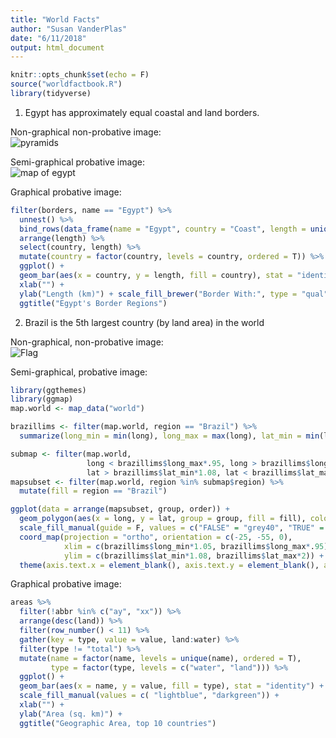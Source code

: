 ```yaml
---
title: "World Facts"
author: "Susan VanderPlas"
date: "6/11/2018"
output: html_document
---
```


```r
knitr::opts_chunk$set(echo = F)
source("worldfactbook.R")
library(tidyverse)
```

1. Egypt has approximately equal coastal and land borders.

Non-graphical non-probative image:    
![pyramids](https://upload.wikimedia.org/wikipedia/commons/a/af/All_Gizah_Pyramids.jpg)

Semi-graphical probative image:    
![map of egypt](https://upload.wikimedia.org/wikipedia/commons/a/a1/EGY_orthographic.svg)

Graphical probative image:    
```r
filter(borders, name == "Egypt") %>%
  unnest() %>%
  bind_rows(data_frame(name = "Egypt", country = "Coast", length = unique(.$coast))) %>%
  arrange(length) %>%
  select(country, length) %>%
  mutate(country = factor(country, levels = country, ordered = T)) %>%
  ggplot() + 
  geom_bar(aes(x = country, y = length, fill = country), stat = "identity") + 
  xlab("") + 
  ylab("Length (km)") + scale_fill_brewer("Border With:", type = "qual", palette = "Dark2") + 
  ggtitle("Egypt's Border Regions")

```

2. Brazil is the 5th largest country (by land area) in the world

Non-graphical, non-probative image:    
![Flag](http://1.bp.blogspot.com/_uNxepaFWz70/SwSZeMvWqKI/AAAAAAAAAHA/Z0CKD4r5qlM/s1600/bandbras.gif)

Semi-graphical, probative image:    
```r
library(ggthemes)
library(ggmap)
map.world <- map_data("world")

brazillims <- filter(map.world, region == "Brazil") %>%
  summarize(long_min = min(long), long_max = max(long), lat_min = min(lat), lat_max = max(lat))

submap <- filter(map.world, 
                 long < brazillims$long_max*.95, long > brazillims$long_min*1.05, 
                 lat > brazillims$lat_min*1.08, lat < brazillims$lat_max*2)
mapsubset <- filter(map.world, region %in% submap$region) %>%
  mutate(fill = region == "Brazil")

ggplot(data = arrange(mapsubset, group, order)) + 
  geom_polygon(aes(x = long, y = lat, group = group, fill = fill), color = "black") + 
  scale_fill_manual(guide = F, values = c("FALSE" = "grey40", "TRUE" = "darkgreen")) + 
  coord_map(projection = "ortho", orientation = c(-25, -55, 0),
            xlim = c(brazillims$long_min*1.05, brazillims$long_max*.95),
            ylim = c(brazillims$lat_min*1.08, brazillims$lat_max*2)) + 
  theme(axis.text.x = element_blank(), axis.text.y = element_blank(), axis.title = element_blank(), axis.ticks = element_blank())
```

Graphical probative image: 
```r
areas %>%
  filter(!abbr %in% c("ay", "xx")) %>%
  arrange(desc(land)) %>%
  filter(row_number() < 11) %>%
  gather(key = type, value = value, land:water) %>%
  filter(type != "total") %>%
  mutate(name = factor(name, levels = unique(name), ordered = T), 
         type = factor(type, levels = c("water", "land"))) %>%
  ggplot() + 
  geom_bar(aes(x = name, y = value, fill = type), stat = "identity") + 
  scale_fill_manual(values = c( "lightblue", "darkgreen")) + 
  xlab("") + 
  ylab("Area (sq. km)") + 
  ggtitle("Geographic Area, top 10 countries")
```

